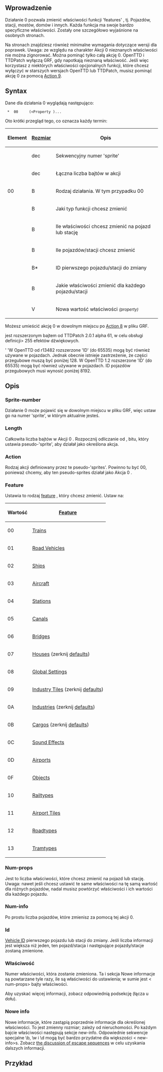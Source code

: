 {{pl/Development/NewGRF/inne strony|en=newgrf-specs.tt-wiki.net/wiki/Action0
|pl=pl/Development/NewGRF/NFO Specs/Action0/Main Page |sub=nfo
<!--|language_page=pl-->
}}
<!--[[Category:Artykuły w języku polskim/Pl]]-->
<!--{{-}}<br>{{ambox | text = w trakcie edycji.}}-->
==<span id="Introduction" title="Introduction">Wprowadzenie</span>==

Działanie 0 pozwala zmienić właściwości funkcji 'features' , tj. Pojazdów, stacji, mostów, domów i innych.
Każda funkcja ma swoje bardzo specyficzne właściwości. Zostały one szczegółowo wyjaśnione na osobnych stronach.

Na stronach znajdziesz również minimalne wymagania dotyczące wersji dla poprawek.
Uwaga: ze względu na charakter Akcji 0 nieznanych właściwości nie można zignorować. Można pominąć tylko całą akcję 0.
OpenTTD i TTDPatch wyłączą GRF, gdy napotkają nieznaną właściwość. Jeśli więc korzystasz z niektórych właściwości opcjonalnych funkcji, które chcesz wyłączyć w starszych wersjach OpenTTD lub TTDPatch, musisz pominąć akcję 0 za pomocą [[pl/Development/NewGRF/NFO Specs/Action7|Action 9]].


== Syntax ==

Dane dla działania 0 wyglądają następująco:

 <Sprite-number> * <Length> 00 <Feature> <Num-props> <Num-info> <Id> (<Property <New-info>)...

Oto krótki przegląd tego, co oznacza każdy termin:

{| 
|-
!Element!![[pl/Development/NewGRF/NFO Specs/GRFActionsDetailed|Rozmiar]]!!Opis
|-
|<Sprite-number> ||dec||Sekwencyjny numer 'sprite'
|-
|<Length> ||dec||Łączna liczba bajtów w akcji
|-
|00 ||B||Rodzaj działania. W tym przypadku 00
|-
|<Feature> ||B||Jaki typ funkcji chcesz zmienić
|-
|<Num-props> ||B||Ile właściwości chcesz zmienić na pojazd lub stację
|-
|<Num-info> ||B||Ile pojazdów/stacji chcesz zmienić
|-
|<Id> ||B*||ID pierwszego pojazdu/stacji do zmiany
|-
|<Property> ||B||Jakie właściwości zmienić dla każdego pojazdu/stacji
|-
|<New-info> ||V||Nowa wartość właściwości <small>''(property)''</small>
|}
Możesz umieścić akcję 0 w dowolnym miejscu po [[pl/Development/NewGRF/NFO Specs/Action8|Action 8]] w pliku GRF.

{{pl/Development/NewGRF/ottdp|0.6|2.5|ttdprev=2.0.1 alpha 61}} <Id> jest rozszerzonym bajtem od TTDPatch 2.0.1 alpha 61, w celu obsługi definicji> 255 efektów dźwiękowych.

{{pl/Development/NewGRF/ottdp|0.7|ottdrev=r13482}} <!--{{pl/Development/NewGRF/grf|7|<7}}--><span title="obsługiwane w GRFv7">' '</span>W OpenTTD od r13482 rozszerzone <span title=identyfikatory>'ID'</span> (do 65535) mogą być również używane w pojazdach. Jednak obecnie istnieje zastrzeżenie, że części przegubowe muszą być poniżej 128.
{{pl/Development/NewGRF/ottdp|1.2}}{{pl/Development/NewGRF/grf|8}} W OpenTTD 1.2 rozszerzone <span title=identyfikatory>'ID'</span> (do 65535) mogą być również używane w pojazdach. ID pojazdów przegubowych musi wynosić poniżej 8192.

==<span id="Descriptions" title="Descriptions">Opis</span>==

=== Sprite-number ===

Działanie 0 może pojawić się w dowolnym miejscu w pliku GRF, więc ustaw go na numer 'sprite', w którym aktualnie jesteś.

=== Length ===

Całkowita liczba bajtów w Akcji 0 . Rozpocznij odliczanie od <Action>, bitu, który ustawia pseudo-'sprite', aby działał jako określona akcja.

=== Action ===

Rodzaj akcji definiowany przez te pseudo-'sprites'. Powinno tu być 00, ponieważ chcemy, aby ten pseudo-sprites działał jako Akcja 0 .

=== Feature ===

Ustawia to rodzaj [[pl/Development/NewGRF/NFO Specs/Features|feature]] , który chcesz zmienić. Ustaw na:
{|
!Wartość
!colspan="2"|[[pl/Development/NewGRF/NFO Specs/Features|Feature]]
|-
|00 || [[pl/Development/NewGRF/NFO Specs/Action0/Vehicles/Trains|Trains]]
|rowspan="4"|[[pl/Development/NewGRF/NFO Specs/Action0/Vehicles|Common vehicle properties]]
|-
|01 || [[pl/Development/NewGRF/NFO Specs/Action0/Vehicles/RoadVehicles|Road Vehicles]]
|-
|02 || [[pl/Development/NewGRF/NFO Specs/Action0/Vehicles/Ships|Ships]]
|-
|03 || [[pl/Development/NewGRF/NFO Specs/Action0/Vehicles/Planes|Aircraft]]
|-
|04
|colspan="2"| [[pl/Development/NewGRF/NFO Specs/Action0/Stations|Stations]]
|-
|05 
|colspan="2"| [[pl/Development/NewGRF/NFO Specs/Action0/Canals|Canals]]
|-
|06 
|colspan="2"| [[pl/Development/NewGRF/NFO Specs/Action0/Bridges|Bridges]]
|-
|07 
|colspan="2"| [[pl/Development/NewGRF/NFO Specs/Action0/Houses|Houses]] (zerknij  [[pl/Development/NewGRF/NFO Specs/DefaultHouseProps|defaults]])
|-
|08 
|colspan="2"| [[pl/Development/NewGRF/NFO Specs/Action0/Global Settings|Global Settings]]
|-
|09 
|colspan="2"| [[pl/Development/NewGRF/NFO Specs/Action0/Industry Tiles|Industry Tiles]] (zerknij [[pl/Development/NewGRF/NFO Specs/IndustryTileDefaultProps|defaults]])
|-
|0A 
|colspan="2"| [[pl/Development/NewGRF/NFO Specs/Action0/Industries|Industries]] (zerknij  [[pl/Development/NewGRF/NFO Specs/IndustryDefaultProps|defaults]])
|-
|0B 
|colspan="2"| [[pl/Development/NewGRF/NFO Specs/Action0/Cargos|Cargos]] (zerknij  [[pl/Development/NewGRF/NFO Specs/CargoDefaultProps|defaults]])
|-
|0C 
|colspan="2"| [[pl/Development/NewGRF/NFO Specs/Action0/Sound Effects|Sound Effects]]
|-
|0D 
|colspan="2"| [[pl/Development/NewGRF/NFO Specs/Action0/Airports|Airports]]
|-
|0F 
|colspan="2"| [[pl/Development/NewGRF/NFO Specs/Action0/Objects|Objects]]
|-
|10 
|colspan="2"| {{pl/Development/NewGRF/ottdp|1.0|no|ottdrev=r18969}} [[pl/Development/NewGRF/NFO Specs/Action0/Railtypes|Railtypes]]
|-
|11 
|colspan="2"| {{pl/Development/NewGRF/ottdp|1.1|no|ottdrev=r19204}} [[pl/Development/NewGRF/NFO Specs/Action0/Airport Tiles|Airport Tiles]]
|-
|12 
|colspan="2"| {{pl/Development/NewGRF/ottdp|1.10|no|ottdrev=gc02ef3e456}} [[pl/Development/NewGRF/NFO Specs/Action0/Roadtypes|Roadtypes]]
|-
|13 
|colspan="2"| {{pl/Development/NewGRF/ottdp|1.10|no|ottdrev=gc02ef3e456}} [[pl/Development/NewGRF/NFO Specs/Action0/Tramtypes|Tramtypes]]
|}

=== Num-props ===

Jest to liczba właściwości, które chcesz zmienić na pojazd lub stację. Uwaga: nawet jeśli chcesz ustawić te same właściwości na tę samą wartość dla różnych pojazdów, nadal musisz powtórzyć właściwości i ich wartości dla każdego pojazdu.

=== Num-info ===

Po prostu liczba pojazdów, które zmienisz za pomocą tej akcji 0.

=== Id ===
[[pl/Development/NewGRF/NFO Specs/VehicleIDs|Vehicle ID]] pierwszego pojazdu lub stacji do zmiany. Jeśli liczba informacji jest większa niż jeden, ten pojazd/stacja i następujące pojazdy/stacje zostaną zmienione.

===<span id="Property" title="Property"> Właściwość</span>===

Numer właściwości, która zostanie zmieniona. Ta i sekcja Nowe informacje są powtarzane tyle razy, ile są właściwości do ustawienia; w sumie jest < num-props> bajty właściwości.

Aby uzyskać więcej informacji, zobacz odpowiednią podsekcję (łącza u dołu).

=== Nowe info ===

Nowe informacje, które zastąpią poprzednie informacje dla określonej właściwości. To jest zmienny rozmiar; zależy od nieruchomości. Po każdym bajcie właściwości następują sekcje <num-info> new-info.
Odpowiednie sekwencje specjalne \b, \w i \d mogą być bardzo przydatne dla większości < new-info>s. Zobacz [[pl/Development/NewGRF/NFO Specs/GRFActionsDetailed#byte-order |the discussion of escape sequences]] w celu uzyskania dalszych informacji.

==<span id="Example" title="Example"> Przykład</span>==